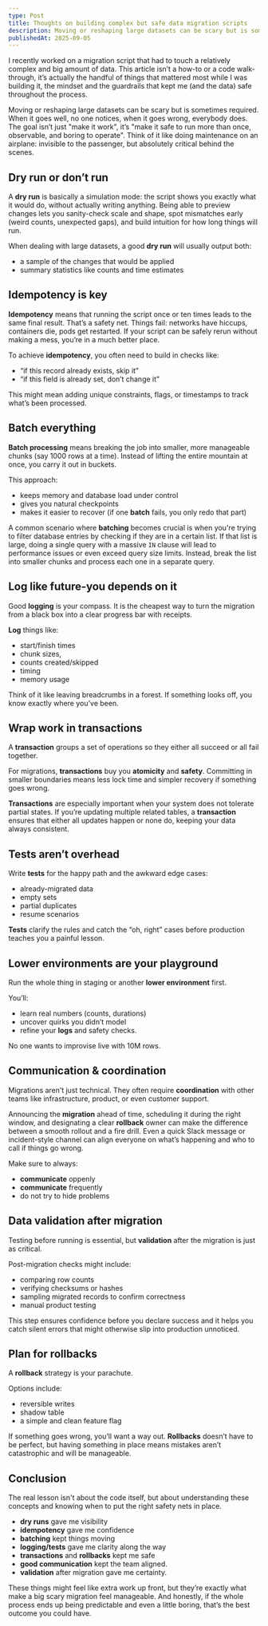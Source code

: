 ```yaml
---
type: Post
title: Thoughts on building complex but safe data migration scripts
description: Moving or reshaping large datasets can be scary but is sometimes required. When it goes well, no one notices, when it goes wrong, everybody does. The goal isn’t just "make it work", it’s "make it safe to run more than once, observable, and boring to operate".
publishedAt: 2025-09-05
---
```


I recently worked on a migration script that had to touch a relatively complex and big amount of data. This article isn’t a how-to or a code walk-through, it’s actually the handful of things that mattered most while I was building it, the mindset and the guardrails that kept me (and the data) safe throughout the process.

Moving or reshaping large datasets can be scary but is sometimes required. When it goes well, no one notices, when it goes wrong, everybody does. The goal isn’t just "make it work", it’s "make it safe to run more than once, observable, and boring to operate". Think of it like doing maintenance on an airplane: invisible to the passenger, but absolutely critical behind the scenes.

## Dry run or don’t run

A **dry run** is basically a simulation mode: the script shows you exactly what it would do, without actually writing anything. Being able to preview changes lets you sanity-check scale and shape, spot mismatches early (weird counts, unexpected gaps), and build intuition for how long things will run. 

When dealing with large datasets, a good **dry run** will usually output both:

- a sample of the changes that would be applied
- summary statistics like counts and time estimates 

## Idempotency is key

**Idempotency** means that running the script once or ten times leads to the same final result. That’s a safety net. Things fail: networks have hiccups, containers die, pods get restarted. If your script can be safely rerun without making a mess, you’re in a much better place.

To achieve **idempotency**, you often need to build in checks like: 

- “if this record already exists, skip it”
- “if this field is already set, don’t change it” 

This might mean adding unique constraints, flags, or timestamps to track what’s been processed.

## Batch everything

**Batch processing** means breaking the job into smaller, more manageable chunks (say 1000 rows at a time). Instead of lifting the entire mountain at once, you carry it out in buckets.

This approach:

- keeps memory and database load under control
- gives you natural checkpoints
- makes it easier to recover (if one **batch** fails, you only redo that part)

A common scenario where **batching** becomes crucial is when you're trying to filter database entries by checking if they are in a certain list. If that list is large, doing a single query with a massive `IN` clause will lead to performance issues or even exceed query size limits. Instead, break the list into smaller chunks and process each one in a separate query. 

## Log like future-you depends on it

Good **logging** is your compass. It is the cheapest way to turn the migration from a black box into a clear progress bar with receipts. 

**Log** things like:

- start/finish times 
- chunk sizes, 
- counts created/skipped
- timing
- memory usage  

Think of it like leaving breadcrumbs in a forest. If something looks off, you know exactly where you’ve been.

## Wrap work in transactions

A **transaction** groups a set of operations so they either all succeed or all fail together. 

For migrations, **transactions** buy you **atomicity** and **safety**. Committing in smaller boundaries means less lock time and simpler recovery if something goes wrong. 

**Transactions** are especially important when your system does not tolerate partial states. If you’re updating multiple related tables, a **transaction** ensures that either all updates happen or none do, keeping your data always consistent.

## Tests aren’t overhead

Write **tests** for the happy path and the awkward edge cases:

- already-migrated data
- empty sets
- partial duplicates
- resume scenarios

**Tests** clarify the rules and catch the “oh, right” cases before production teaches you a painful lesson.

## Lower environments are your playground

Run the whole thing in staging or another **lower environment** first. 

You’ll:

- learn real numbers (counts, durations)
- uncover quirks you didn’t model
- refine your **logs** and safety checks. 

No one wants to improvise live with 10M rows.

## Communication & coordination

Migrations aren’t just technical. They often require **coordination** with other teams like infrastructure, product, or even customer support.

Announcing the **migration** ahead of time, scheduling it during the right window, and designating a clear **rollback** owner can make the difference between a smooth rollout and a fire drill. Even a quick Slack message or incident-style channel can align everyone on what’s happening and who to call if things go wrong.

Make sure to always:

- **communicate** oppenly
- **communicate** frequently 
- do not try to hide problems

## Data validation after migration

Testing before running is essential, but **validation** after the migration is just as critical.

Post-migration checks might include:

- comparing row counts
- verifying checksums or hashes
- sampling migrated records to confirm correctness
- manual product testing

This step ensures confidence before you declare success and it helps you catch silent errors that might otherwise slip into production unnoticed.

## Plan for rollbacks

A **rollback** strategy is your parachute. 

Options include:

- reversible writes
- shadow table
- a simple and clean feature flag 

If something goes wrong, you’ll want a way out. **Rollbacks** doesn’t have to be perfect, but having something in place means mistakes aren’t catastrophic and will be manageable. 

## Conclusion

The real lesson isn't about the code itself, but about understanding these concepts and knowing when to put the right safety nets in place. 

- **dry runs** gave me visibility
- **idempotency** gave me confidence
- **batching** kept things moving
- **logging/tests** gave me clarity along the way
- **transactions** and **rollbacks** kept me safe
- **good communication** kept the team aligned.
- **validation** after migration gave me certainty.

These things might feel like extra work up front, but they’re exactly what make a big scary migration feel manageable. And honestly, if the whole process ends up being predictable and even a little boring, that’s the best outcome you could have.


